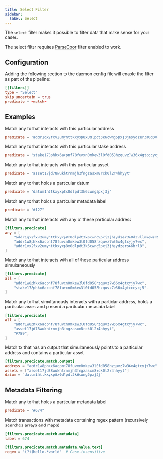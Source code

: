 ```yaml
---
title: Select Filter
sidebar: 
  label: Select
---
```


The `select` filter makes it possible to filter data that make sense for your cases. 

The select filter requires [ParseCbor](/oura/v2/filters/parse_cbor) filter enabled to work.

## Configuration

Adding the following section to the daemon config file will enable the filter as part of the pipeline:

```toml
[[filters]]
type = "Select"
skip_uncertain = true
predicate = <match>
```

## Examples

Match any tx that interacts with this particular address

```toml
predicate = "addr1qx2fxv2umyhttkxyxp8x0dlpdt3k6cwng5pxj3jhsydzer3n0d3vllmyqwsx5wktcd8cc3sq835lu7drv2xwl2wywfgse35a3x"
```

Match any tx that interacts with this particular stake address

```toml
predicate = "stake178phkx6acpnf78fuvxn0mkew3l0fd058hzquvz7w36x4gtcccycj5"
```

Match any tx that interacts with this particular asset

```toml
predicate = "asset17jd78wukhtrnmjh3fngzasxm8rck0l2r4hhyyt"
```

Match any tx that holds a particular datum

```toml
predicate = "datum1httkxyxp8x0dlpdt3k6cwng5pxj3j"
```

Match any tx that holds a particular metadata label

```toml
predicate = "#127"
```

Match any tx that interacts with any of these particular address

```toml
[filters.predicate]
any = [
    "addr1qx2fxv2umyhttkxyxp8x0dlpdt3k6cwng5pxj3jhsydzer3n0d3vllmyqwsx5wktcd8cc3sq835lu7drv2xwl2wywfgse35a3x",
    "addr1w8phkx6acpnf78fuvxn0mkew3l0fd058hzquvz7w36x4gtcyjy7wx",
    "addr1vx2fxv2umyhttkxyxp8x0dlpdt3k6cwng5pxj3jhsydzers66hrl8",
]
```

Match any tx that interacts with all of these particular address simultaneously

```toml
[filters.predicate]
all = [
    "addr1w8phkx6acpnf78fuvxn0mkew3l0fd058hzquvz7w36x4gtcyjy7wx",
    "stake178phkx6acpnf78fuvxn0mkew3l0fd058hzquvz7w36x4gtcccycj5",
]
```

Match any tx that simultanously interacts with a particlar address, holds a particular asset and present a particular metadata label

```toml
[filters.predicate]
all = [
    "addr1w8phkx6acpnf78fuvxn0mkew3l0fd058hzquvz7w36x4gtcyjy7wx",
    "asset17jd78wukhtrnmjh3fngzasxm8rck0l2r4hhyyt",
    "#789",
]
```

Match tx that has an output that simultaneously points to a particular address and contains a particular asset

```toml
[filters.predicate.match.output]
address = "addr1w8phkx6acpnf78fuvxn0mkew3l0fd058hzquvz7w36x4gtcyjy7wx"
assets = ["asset17jd78wukhtrnmjh3fngzasxm8rck0l2r4hhyyt"]
datum = "datum1httkxyxp8x0dlpdt3k6cwng5pxj3j"
```

## Metadata Filtering

Match any tx that holds a particular metadata label

```toml
predicate = "#674"
```

Match transactions with metadata containing regex pattern (recursively searches arrays and maps)

```toml
[filters.predicate.match.metadata]
label = 674

[filters.predicate.match.metadata.value.text]
regex = "(?i)hello.*world"  # Case-insensitive
```


